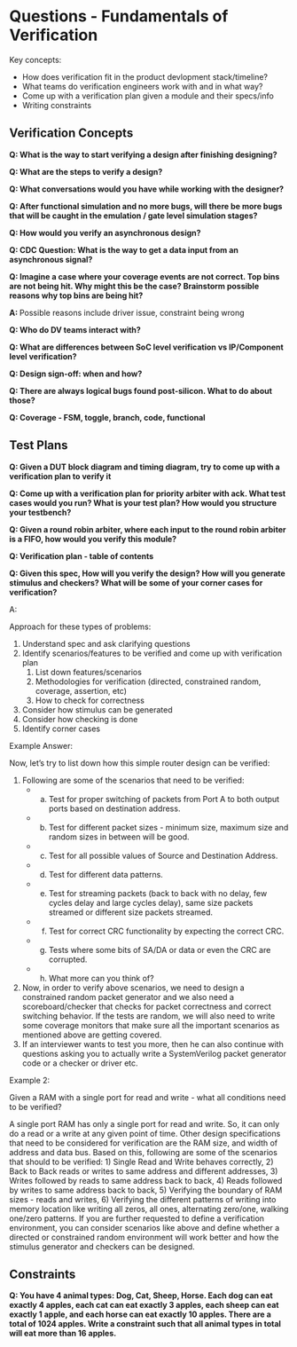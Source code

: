 # Questions - Fundamentals of Verification

Key concepts:

- How does verification fit in the product devlopment stack/timeline?
- What teams do verification engineers work with and in what way?
- Come up with a verification plan given a module and their specs/info
- Writing constraints

## Verification Concepts

**Q: What is the way to start verifying a design after finishing designing?**

**Q: What are the steps to verify a design?**

**Q: What conversations would you have while working with the designer?**

**Q: After functional simulation and no more bugs, will there be more bugs that will be caught in the emulation / gate level simulation stages?**

**Q: How would you verify an asynchronous design?**

**Q: CDC Question: What is the way to get a data input from an asynchronous signal?**

**Q: Imagine a case where your coverage events are not correct. Top bins are not being hit. Why might this be the case? Brainstorm possible reasons why top bins are being hit?**

**A: ** Possible reasons include driver issue, constraint being wrong

**Q: Who do DV teams interact with?**

**Q: What are differences between SoC level verification vs IP/Component level verification?**

**Q: Design sign-off: when and how?**

**Q: There are always logical bugs found post-silicon. What to do about those?**

**Q: Coverage - FSM, toggle, branch, code, functional**

## Test Plans

**Q: Given a DUT block diagram and timing diagram, try to come up with a verification plan to verify it**

**Q: Come up with a verification plan for priority arbiter with ack. What test cases would you run? What is your test plan? How would you structure your testbench?**

**Q: Given a round robin arbiter, where each input to the round robin arbiter is a FIFO, how would you verify this module?**

**Q: Verification plan - table of contents**

**Q: Given this spec, How will you verify the design? How will you generate stimulus and checkers? What will be some of your corner cases for verification?**
 
A:

Approach for these types of problems:

1. Understand spec and ask clarifying questions
2. Identify scenarios/features to be verified and come up with verification plan
   1. List down features/scenarios
   2. Methodologies for verification (directed, constrained random, coverage, assertion, etc)
   3. How to check for correctness
3. Consider how stimulus can be generated
4. Consider how checking is done
5. Identify corner cases

Example Answer:

Now, let’s try to list down how this simple router design can be verified:

1. Following are some of the scenarios that need to be verified:
    - a) Test for proper switching of packets from Port A to both output ports based on destination address.
    - b) Test for different packet sizes - minimum size, maximum size and random sizes in between will be good.
    - c) Test for all possible values of Source and Destination Address.
    - d) Test for different data patterns.
    - e) Test for streaming packets (back to back with no delay, few cycles delay and large cycles delay), same size packets streamed or different size packets streamed.
    - f) Test for correct CRC functionality by expecting the correct CRC.
    - g) Tests where some bits of SA/DA or data or even the CRC are corrupted.
    - h) What more can you think of?
2. Now, in order to verify above scenarios, we need to design a constrained random packet generator and we also need a scoreboard/checker that checks for packet correctness and correct switching behavior. If the tests are random, we will also need to write some coverage monitors that make sure all the important scenarios as mentioned above are getting covered.
3. If an interviewer wants to test you more, then he can also continue with questions asking you to actually write a SystemVerilog packet generator code or a checker or driver etc.

Example 2:

Given a RAM with a single port for read and write - what all
conditions need to be verified?

A single port RAM has only a single port for read and write. So, it can only do a
read or a write at any given point of time. Other design specifications that need
to be considered for verification are the RAM size, and width of address and
data bus.
Based on this, following are some of the scenarios that should to be verified:
1) Single Read and Write behaves correctly,
2) Back to Back reads or writes to same address and different addresses,
3) Writes followed by reads to same address back to back,
4) Reads followed by writes to same address back to back,
5) Verifying the boundary of RAM sizes - reads and writes,
6) Verifying the different patterns of writing into memory location like
writing all zeros, all ones, alternating zero/one, walking one/zero patterns.
If you are further requested to define a verification environment, you can
consider scenarios like above and define whether a directed or constrained
random environment will work better and how the stimulus generator and
checkers can be designed.

## Constraints

**Q: You have 4 animal types: Dog, Cat, Sheep, Horse. Each dog can eat exactly 4 apples, each cat can eat exactly 3 apples, each sheep can eat exactly 1 apple, and each horse can eat exactly 10 apples. There are a total of 1024 apples. Write a constraint such that all animal types in total will eat more than 16 apples.**

